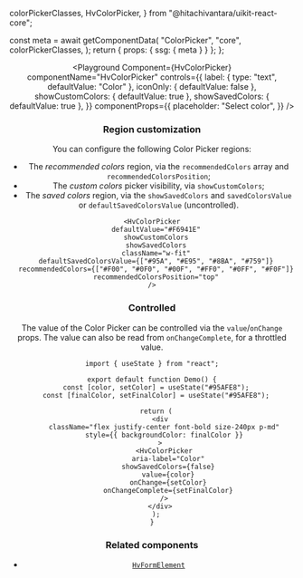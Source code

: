   colorPickerClasses,
  HvColorPicker,
} from "@hitachivantara/uikit-react-core";


  const meta = await getComponentData(
    "ColorPicker",
    "core",
    colorPickerClasses,
  );
  return { props: { ssg: { meta } } };
};

<Header />

<Playground
  Component={HvColorPicker}
  componentName="HvColorPicker"
  controls={{
    label: { type: "text", defaultValue: "Color" },
    iconOnly: { defaultValue: false },
    showCustomColors: { defaultValue: true },
    showSavedColors: { defaultValue: true },
  }}
  componentProps={{
    placeholder: "Select color",
  }}
/>

### Region customization

You can configure the following Color Picker regions:

- The _recommended colors_ region, via the `recommendedColors` array and `recommendedColorsPosition`;
- The _custom colors_ picker visibility, via `showCustomColors`;
- The _saved colors_ region, via the `showSavedColors` and `savedColorsValue` or `defaultSavedColorsValue` (uncontrolled).

```tsx live
<HvColorPicker
  defaultValue="#F6941E"
  showCustomColors
  showSavedColors
  className="w-fit"
  defaultSavedColorsValue={["#95A", "#E95", "#8BA", "#759"]}
  recommendedColors={["#F00", "#0F0", "#00F", "#FF0", "#0FF", "#F0F"]}
  recommendedColorsPosition="top"
/>
```

### Controlled

The value of the Color Picker can be controlled via the `value`/`onChange` props.
The value can also be read from `onChangeComplete`, for a throttled value.

```tsx live
import { useState } from "react";

export default function Demo() {
  const [color, setColor] = useState("#95AFE8");
  const [finalColor, setFinalColor] = useState("#95AFE8");

  return (
    <div
      className="flex justify-center font-bold size-240px p-md"
      style={{ backgroundColor: finalColor }}
    >
      <HvColorPicker
        aria-label="Color"
        showSavedColors={false}
        value={color}
        onChange={setColor}
        onChangeComplete={setFinalColor}
      />
    </div>
  );
}
```

### Related components

- [`HvFormElement`](/components/form-element)
